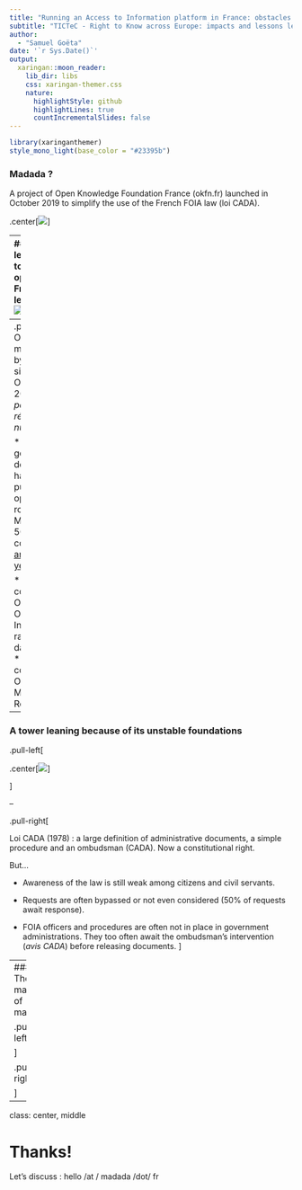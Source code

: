 ```yaml
---
title: "Running an Access to Information platform in France: obstacles and success stories"
subtitle: "TICTeC - Right to Know across Europe: impacts and lessons learned"  
author: 
  - "Samuel Goëta"
date: '`r Sys.Date()`'
output:
  xaringan::moon_reader:
    lib_dir: libs
    css: xaringan-themer.css
    nature:
      highlightStyle: github
      highlightLines: true
      countIncrementalSlides: false
---
```

```r
library(xaringanthemer)
style_mono_light(base_color = "#23395b")
```

### Madada ?
A project of Open Knowledge Foundation France (okfn.fr) launched in October 2019 to simplify 
the use of the French FOIA law (loi CADA).

.center[![](img/madada.png)]

---
### The leaning tower of open data in France 
.pull-left[
.center[![](img/pisa.jpeg)]
]

--
.pull-right[
* Open Data is mandatory by the law since October 2018 (_loi pour une république numérique_).

* Each government department has just published an open data roadmap. More than 500 commitments [announced yesterday](https://www.data.gouv.fr/fr/datasets/liste-des-actions-prises-par-les-ministeres-dans-le-cadre-des-feuilles-de-routes-ministerielles/). 

* 🥈2nd country in OECD OURdata Index 2019 ranking open data policies.
* 🥉3rd country in EU Open Data Maturity Report
]

---
### A tower leaning because of its unstable foundations

.pull-left[

.center[![](img/leaning.png)]

]

--

.pull-right[

Loi CADA (1978) : a large definition of administrative documents, a simple procedure and an ombudsman (CADA). Now a constitutional right.

But…

* Awareness of the law is still weak among citizens and civil servants. 

* Requests are often bypassed or not even considered (50% of requests await response).

* FOIA officers and procedures are often not in place in government administrations. They too often await the ombudsman's intervention (_avis CADA_) before releasing documents.
]

---
### The making of madada

.pull-left[


]

.pull-right[


]

---


class: center, middle

# Thanks!

Let's discuss : hello /at / madada /dot/ fr